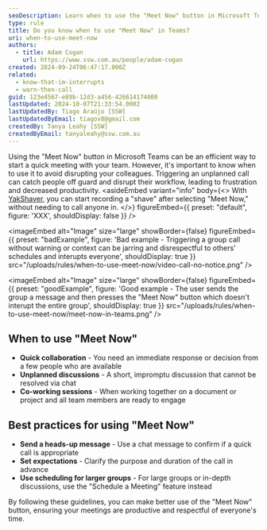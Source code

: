```yaml
---
seoDescription: Learn when to use the "Meet Now" button in Microsoft Teams to avoid unnecessary interruptions and improve team communication efficiency.
type: rule
title: Do you know when to use "Meet Now" in Teams?
uri: when-to-use-meet-now
authors:
  - title: Adam Cogan
    url: https://www.ssw.com.au/people/adam-cogan
created: 2024-09-24T06:47:17.000Z
related:
  - know-that-im-interrupts
  - warn-then-call
guid: 123e4567-e89b-12d3-a456-426614174000
lastUpdated: 2024-10-07T21:33:54.000Z
lastUpdatedBy: Tiago Araújo [SSW]
lastUpdatedByEmail: tiagov8@gmail.com
createdBy: Tanya Leahy [SSW]
createdByEmail: tanyaleahy@ssw.com.au
---
```


Using the "Meet Now" button in Microsoft Teams can be an efficient way to start a quick meeting with your team. However, it's important to know when to use it to avoid disrupting your colleagues. Triggering an unplanned call can catch people off guard and disrupt their workflow, leading to frustration and decreased productivity.
<asideEmbed
  variant="info"
  body={<>
    With [YakShaver](https://www.sswyakshaver.com), you can start recording a "shave" after selecting "Meet Now," without needing to call anyone in.
  </>}
  figureEmbed={{
    preset: "default",
    figure: 'XXX',
    shouldDisplay: false
  }}
/>

<imageEmbed
  alt="Image"
  size="large"
  showBorder={false}
  figureEmbed={{
    preset: "badExample",
    figure: 'Bad example - Triggering a group call without warning or context can be jarring and disrespectful to others\' schedules and interupts everyone',
    shouldDisplay: true
  }}
  src="/uploads/rules/when-to-use-meet-now/video-call-no-notice.png"
/>

<imageEmbed
  alt="Image"
  size="large"
  showBorder={false}
  figureEmbed={{
    preset: "goodExample",
    figure: 'Good example - The user sends the group a message and then presses the "Meet Now" button which doesn\'t interupt the entire group',
    shouldDisplay: true
  }}
  src="/uploads/rules/when-to-use-meet-now/meet-now-in-teams.png"
/>

## When to use "Meet Now"

* **Quick collaboration** - You need an immediate response or decision from a few people who are available
* **Unplanned discussions** - A short, impromptu discussion that cannot be resolved via chat
* **Co-working sessions** - When working together on a document or project and all team members are ready to engage

## Best practices for using "Meet Now"

* **Send a heads-up message** - Use a chat message to confirm if a quick call is appropriate
* **Set expectations** - Clarify the purpose and duration of the call in advance
* **Use scheduling for larger groups** - For large groups or in-depth discussions, use the "Schedule a Meeting" feature instead

By following these guidelines, you can make better use of the "Meet Now" button, ensuring your meetings are productive and respectful of everyone's time.
